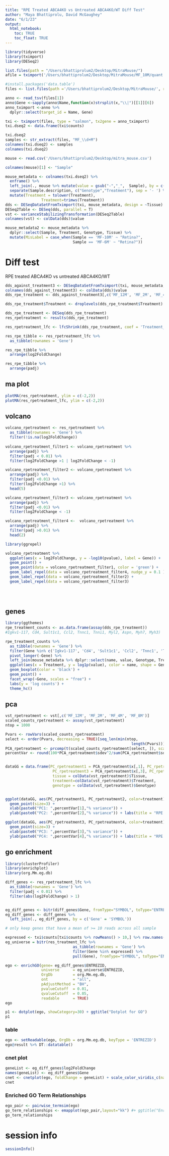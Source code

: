 ```yaml
---
title: "RPE Treated ABCA4KO vs Untreated ABCA4KO/WT Diff Test"
author: "Maya Bhattiprolu, David McGaughey"
date: "6/1/23"
output: 
  html_notebook:
    toc: TRUE
    toc_float: TRUE
---
```




```r
library(tidyverse)
library(tximport)
library(DESeq2)

list.files(path = "/Users/bhattiprolum2/Desktop/MitraMouse/")
afile = tximport('/Users/bhattiprolum2/Desktop/MitraMouse/MF_10M/quant.sf', type = "salmon", txOut = TRUE)

#install.packages('data.table')
files <- list.files(path ='/Users/bhattiprolum2/Desktop/MitraMouse/', recursive = TRUE, pattern = 'quant.sf', full.names = TRUE)

anno <- read_tsv(files[1])
anno$Gene <-sapply(anno$Name,function(x)strsplit(x,"\\|")[[1]][6])
anno_tximport <-anno %>%
  dplyr::select(target_id = Name, Gene)

txi <- tximport(files, type = "salmon", tx2gene = anno_tximport)
txi.dseq2 <- data.frame(txi$counts)

txi.dseq2
samples <- str_extract(files, "MF_\\d+M")
colnames(txi.dseq2) <- samples
colnames(txi.dseq2)

mouse <- read.csv('/Users/bhattiprolum2/Desktop/mitra_mouse.csv')

colnames(mouse)[1] <- "Sample"

mouse_metadata <- colnames(txi.dseq2) %>% 
  enframe() %>% 
  left_join(., mouse %>% mutate(value = gsub("-","_",  Sample), by = c("value"))) %>%  
  separate(Sample.description, c("Genotype","Treatment"), sep = '- ') %>% 
  mutate(Treatment = tolower(Treatment), 
                Treatment=trimws(Treatment))
dds <- DESeqDataSetFromTximport(txi, mouse_metadata, design = ~Tissue)
DESeq2Table <- DESeq(dds, parallel = T)
vst <- varianceStabilizingTransformation(DESeq2Table)
colnames(vst) <- colData(dds)$value

mouse_metadata2 <- mouse_metadata %>%
  dplyr::select(Sample, Treatment, Genotype, Tissue) %>% 
  mutate(MisLabel = case_when(Sample == 'MF-10M' ~ "Retina?",
                              Sample == 'MF-6M' ~ "Retina?"))

```

# Diff test 
RPE treated ABCA4KO vs untreated ABCA4KO/WT
```r
dds_against_treatment3 <- DESeqDataSetFromTximport(txi, mouse_metadata, design = ~Treatment)
colnames(dds_against_treatment3) <- colData(dds)$value
dds_rpe_treatment <- dds_against_treatment3[,c('MF_12M', 'MF_2M', 'MF_4M', 'MF_8M')]

dds_rpe_treatment$Treatment <- droplevels(dds_rpe_treatment$Treatment)

dds_rpe_treatment <- DESeq(dds_rpe_treatment)
res_rpetreatment <- results(dds_rpe_treatment)

res_rpetreatment_lfc <- lfcShrink(dds_rpe_treatment, coef = 'Treatment_untreated_vs_400.mg', type = "normal")

res_rpe_tibble <- res_rpetreatment_lfc %>%
  as_tibble(rownames = 'Gene') 

res_rpe_tibble %>%
  arrange(log2FoldChange)

res_rpe_tibble %>%
  arrange(padj)

```
## ma plot
```r
plotMA(res_rpetreatment, ylim = c(-2,2))
plotMA(res_rpetreatment_lfc, ylim = c(-2,2))
```
## volcano
```r
volcano_rpetreatment <- res_rpetreatment %>%
  as_tibble(rownames = 'Gene') %>%
  filter(!is.na(log2FoldChange))
  
volcano_rpetreatment_filter1 <- volcano_rpetreatment %>%
  arrange(padj) %>%
  filter(padj < 0.01) %>%
  filter(log2FoldChange >1 | log2FoldChange < -1)

volcano_rpetreatment_filter2 <- volcano_rpetreatment %>%
  arrange(padj) %>%
  filter(padj <0.01) %>%
  filter(log2FoldChange >1) %>%
  head(5)

volcano_rpetreatment_filter3 <- volcano_rpetreatment %>%
  arrange(padj) %>%
  filter(padj <0.01) %>%
  filter(log2FoldChange < -1)

volcano_rpetreatment_filter4 <-  volcano_rpetreatment %>%
  arrange(padj) %>%
  filter(padj >0.01) %>%
  head(2)

library(ggrepel)

volcano_rpetreatment %>%
  ggplot(aes(x = log2FoldChange, y = -log10(pvalue), label = Gene)) +
  geom_point() +
  geom_point(data = volcano_rpetreatment_filter1, color = 'green') +
  geom_label_repel(data = volcano_rpetreatment_filter4, nudge_y = 0.1 ) +
  geom_label_repel(data = volcano_rpetreatment_filter2) +
  geom_label_repel(data = volcano_rpetreatment_filter3)
  
  
  

```
## genes
```r
library(ggthemes)
rpe_treatment_counts <- as.data.frame(assay(dds_rpe_treatment))
#Igkv1-117, Cd4, Sult1c1, Ccl2, Tnnc1, Tnni1, Myl2, Aspn, Myh7, Myh3)

rpe_treatment_counts %>%
  as_tibble(rownames = 'Gene') %>%
  filter(Gene %in% c('Igkv1-117', 'Cd4', 'Sult1c1', 'Ccl2', 'Tnnc1', 'Tnni1', 'Myl2', 'Aspn', 'Myh7', 'Myh3')) %>%
  pivot_longer(-Gene) %>%
  left_join(mouse_metadata %>% dplyr::select(name, value, Genotype, Treatment, Tissue), by = c('name' = 'value')) %>%
  ggplot(aes(x = Treatment, y = log1p(value), color = name, shape = Genotype)) +
  geom_boxplot(color = 'black') +
  geom_point() +
  facet_wrap(~Gene, scales = "free") +
  labs(y = 'log counts') +
  theme_hc()

```
## pca
```r

vst_rpetreatment <- vst[,c('MF_12M', 'MF_2M', 'MF_4M', 'MF_8M')]
scaled_counts_rpetreatment <- assay(vst_rpetreatment)
ntop = 1000

Pvars <- rowVars(scaled_counts_rpetreatment)
select <- order(Pvars, decreasing = TRUE)[seq_len(min(ntop, 
                                                        length(Pvars)))]
PCA_rpetreatment <- prcomp(t(scaled_counts_rpetreatment[select, ]), scale = F)
percentVar <- round(100*PCA_rpetreatment$sdev^2/sum(PCA_rpetreatment$sdev^2),1)


dataGG = data.frame(PC_rpetreatment1 = PCA_rpetreatment$x[,1], PC_rpetreatment2 = PCA_rpetreatment$x[,2], 
                     PC_rpetreatment3 = PCA_rpetreatment$x[,3], PC_rpetreatment4 = PCA_rpetreatment$x[,4], 
                     tissue = colData(vst_rpetreatment)$Tissue,
                     treatment=colData(vst_rpetreatment)$Treatment,
                     genotype = colData(vst_rpetreatment)$Genotype)


ggplot(dataGG, aes(PC_rpetreatment1, PC_rpetreatment2, color=treatment)) +
  geom_point(size=3) +
  xlab(paste0("PC1: ",percentVar[1],"% variance")) +
  ylab(paste0("PC2: ",percentVar[2],"% variance")) + labs(title = "RPE Treatment PCA 1/2")

ggplot(dataGG, aes(PC_rpetreatment3, PC_rpetreatment4, color=treatment)) +
  geom_point(size=3) +
  xlab(paste0("PC3: ",percentVar[3],"% variance")) +
  ylab(paste0("PC4: ",percentVar[4],"% variance")) + labs(title = "RPE Treatment PCA 3/4") 
```

## go enrichment
```r

library(clusterProfiler)
library(enrichplot)
library(org.Mm.eg.db)

diff_genes <- res_rpetreatment_lfc %>% 
  as_tibble(rownames = 'Gene') %>% 
  filter(padj < 0.01) %>%
  filter(abs(log2FoldChange) > 1)


eg_diff_genes <- bitr(diff_genes$Gene, fromType="SYMBOL", toType="ENTREZID", OrgDb="org.Mm.eg.db")
eg_diff_genes <- diff_genes %>%
  left_join(., eg_diff_genes, by = c('Gene' = 'SYMBOL'))

# only keep genes that have a mean of >= 10 reads across all sample

expressed <- txi$counts[txi$counts %>% rowMeans() > 10,] %>% row.names()
eg_universe = bitr(res_treatment_lfc %>% 
                              as_tibble(rownames = 'Gene') %>% 
                              filter(Gene %in% expressed) %>% 
                              pull(Gene), fromType="SYMBOL", toType="ENTREZID", OrgDb="org.Mm.eg.db")

ego <- enrichGO(gene= eg_diff_genes$ENTREZID,
                universe      = eg_universe$ENTREZID,
                OrgDb         = org.Mm.eg.db,
                ont           = "all",
                pAdjustMethod = "BH",
                pvalueCutoff  = 0.01,
                qvalueCutoff  = 0.05,
                readable      = TRUE)
ego
```

```r
p1 <- dotplot(ego, showCategory=30) + ggtitle("Dotplot for GO")
p1
```
### table
```r
ego <- setReadable(ego, OrgDb = org.Mm.eg.db, keyType = 'ENTREZID')
ego@result %>% DT::datatable()
```

### cnet plot
```r
geneList <- eg_diff_genes$log2FoldChange
names(geneList) <- eg_diff_genes$Gene
cnet <- cnetplot(ego, foldChange = geneList) + scale_color_viridis_c(name = 'log2(FoldChange)')
cnet
```

### Enriched GO Term Relationships
```r
ego_pair <- pairwise_termsim(ego) 
go_term_relationships <- emapplot(ego_pair,layout="kk") #+ ggtitle("Enriched GO Term Relationships")
go_term_relationships
```

# session info
```r
sessionInfo()
```
